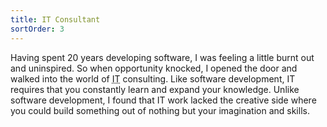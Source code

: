 ```yaml
---
title: IT Consultant
sortOrder: 3
---
```



Having spent 20 years developing software, I was feeling a little burnt out and uninspired. So when opportunity knocked, I opened the door and walked into the world of <Abbr title="Information technology">IT</Abbr> consulting. Like software development, IT requires that you constantly learn and expand your knowledge. Unlike software development, I found that IT work lacked the creative side where you could build something out of nothing but your imagination and skills.
